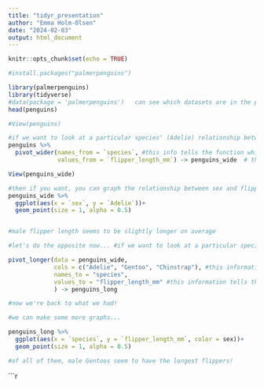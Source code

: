 ```yaml
---
title: "tidyr_presentation"
author: "Emma Holm-Olsen"
date: "2024-02-03"
output: html_document
---
```


```r
knitr::opts_chunk$set(echo = TRUE)
```

```r
#install.packages("palmerpenguins")
```

```r
library(palmerpenguins)
library(tidyverse)
#data(package = 'palmerpenguins')   can see which datasets are in the package
head(penguins)
```

```r
#View(penguins)
```


```r

#if we want to look at a particular species' (Adelie) relationship between sex and flipper length, we can separate it out by making it its own column using pivot_wider()
penguins %>% 
  pivot_wider(names_from = `species`, #this info tells the function which cells you want to convert to column names
              values_from = `flipper_length_mm`) -> penguins_wide  # this info tells the function which column name you want to convert to cells

View(penguins_wide)
```


```r
#then if you want, you can graph the relationship between sex and flipper length for Adelie species...
penguins_wide %>% 
  ggplot(aes(x = `sex`, y = `Adelie`))+
  geom_point(size = 1, alpha = 0.5) 


#male flipper length seems to be slightly longer on average
```

```r
#let's do the opposite now... #if we want to look at a particular species' (Adelie) relationship to flipper length, we can separate it out by making it its own column using pivot_long()

pivot_longer(data = penguins_wide,
             cols = c("Adelie", "Gentoo", "Chinstrap"), #this information tells the function which columns you want to convert to cells
             names_to = "species", 
             values_to = "flipper_length_mm" #this information tells the function the new column names for the data
             ) -> penguins_long

#now we're back to what we had!

#we can make some more graphs... 

penguins_long %>% 
  ggplot(aes(x = `species`, y = `flipper_length_mm`, color = sex))+
  geom_point(size = 1, alpha = 0.5) 

#of all of them, male Gentoos seem to have the longest flippers!
```


```r
